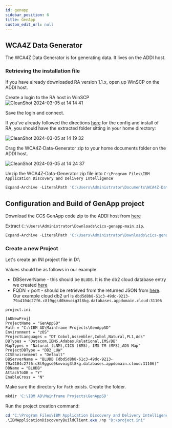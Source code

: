 ```yaml
---
id: genapp
sidebar_position: 6
title: GenApp
custom_edit_url: null
---
```


## WCA4Z Data Generator

The WCA4Z Data Generator is for generating data. It lives on the ADDI host.

### Retrieving the installation file

If you have already downloaded RA version 1.1.x, open up WinSCP on the ADDI host.

Create a login to the RA host in WinSCP
![CleanShot 2024-03-05 at 14 14 41](https://media.github.ibm.com/user/20330/files/f2cced1c-8810-4c16-9999-58922143b628)

Save the login and connect.

If you've already followed the directions [here](Refactor) for the config and install of RA, you should have the extracted folder sitting in your home directory:

![CleanShot 2024-03-05 at 14 19 32](https://media.github.ibm.com/user/20330/files/9c73f00c-6fcd-4601-9ae4-28bf5561a3ae)

Drag the WCA4Z-Data-Generator zip to your home documents folder on the ADDI host.

![CleanShot 2024-03-05 at 14 24 37](https://media.github.ibm.com/user/20330/files/d9ad5ab6-c96a-48b2-b346-db579b969e37)

Unzip the WCA4Z-Data-Generator zip file into `C:\Program Files\IBM Application Discovery and Delivery Intelligence`
```powershell
Expand-Archive -LiteralPath 'C:\Users\Administrator\Documents\WCA4Z-Data-Generator-1.1.2.zip' -DestinationPath 'C:\Program Files\IBM Application Discovery and Delivery Intelligence'
```

## Configuration and Build of GenApp project

Download the CCS GenApp code zip to the ADDI host from [here](https://github.com/cicsdev/cics-genapp/archive/refs/heads/main.zip)

Extract `C:\Users\Administrator\Downloads\cics-genapp-main.zip`.

```powershell
Expand-Archive -LiteralPath 'C:\Users\Administrator\Downloads\cics-genapp-main.zip' -DestinationPath 'D:\'
```

### Create a new Project

Let's create an INI project file in D:\

Values should be as follows in our example.

- DBServerName - this should be `BLUDB`. It is the db2 cloud database entry we created [here](/Prepare/cloud_databases#installingconfiguring-db2-client)
- FQDN + port - should be retrieved from the returned JSON from [here](/Prepare/cloud_databases#creating-the-service-credentials). Our example cloud db2 url is `dbd5d8b8-61c3-49dc-9213-79a4104c27f6.c8l9ggsd0kmvoig3l8kg.databases.appdomain.cloud:31106`

`project.ini`
```tsx
[ADNewProj]
ProjectName = "GenAppSD"
Path = "C:\IBM AD\Mainframe Projects\GenAppSD"
Environment = "zOS"
ProjectLanguages = "DT Cobol,Assembler,Cobol,Natural,PL1,Ads"
DBTypes = "Datacom,IDMS,Adabas,Relational,IMS/DB"
MapTypes = "Natural (LNM),CICS (BMS), IMS TM (MFS),ADS Map"
ProjectDBType = "DB2_LUW"
CCSEnvironment = "Default"
DBServerName = "BLUDB [dbd5d8b8-61c3-49dc-9213-79a4104c27f6.c8l9ggsd0kmvoig3l8kg.databases.appdomain.cloud:31106]"
DBName = "BLUDB"
AttachToDB = "Y"
EnableCross = "N"
```

Make sure the directory for `Path` exists. Create the folder.
```powershell
mkdir 'C:\IBM AD\Mainframe Projects\GenAppSD'
```

Run the project creation command:

```powershell
cd "C:\Program Files\IBM Application Discovery and Delivery Intelligence\IBM Application Discovery Build Client\Bin\Release"
.\IBMApplicationDiscoveryBuildClient.exe /np "D:\project.ini"

```

